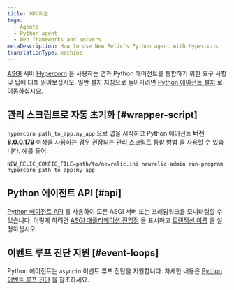 ```yaml
---
title: 하이퍼콘
tags:
  - Agents
  - Python agent
  - Web frameworks and servers
metaDescription: How to use New Relic's Python agent with Hypercorn.
translationType: machine
---
```


[ASGI](https://asgi.readthedocs.io/en/latest/) 서버 [Hypercorn](https://github.com/pgjones/hypercorn) 을 사용하는 앱과 Python 에이전트를 통합하기 위한 요구 사항 및 팁에 대해 읽어보십시오. 일반 설치 지침으로 돌아가려면 [Python 에이전트 설치](/docs/agents/python-agent/installation-configuration/python-agent-installation) 로 이동하십시오.

## 관리 스크립트로 자동 초기화 [#wrapper-script]

`hypercorn path_to_app:my_app` 으로 앱을 시작하고 Python 에이전트 **버전 8.0.0.179** 이상을 사용하는 경우 권장되는 [관리 스크립트 통합 방법](/docs/agents/python-agent/installation-configuration/python-agent-installation#integration) 을 사용할 수 있습니다. 예를 들어:

```
NEW_RELIC_CONFIG_FILE=path/to/newrelic.ini newrelic-admin run-program hypercorn path_to_app:my_app
```

## Python 에이전트 API [#api]

[Python 에이전트 API](/docs/agents/python-agent/python-agent-api) 를 사용하여 모든 ASGI 서버 또는 프레임워크를 모니터링할 수 있습니다. 이렇게 하려면 [ASGI 애플리케이션 진입점](/docs/agents/python-agent/python-agent-api/asgiapplication-python-agent-api) 을 표시하고 [트랜잭션 이름](/docs/agents/python-agent/python-agent-api/settransactionname-python-agent-api) 을 설정하십시오.

## 이벤트 루프 진단 지원 [#event-loops]

Python 에이전트는 `asyncio` 이벤트 루프 진단을 지원합니다. 자세한 내용은 [Python 이벤트 루프 진단](/docs/agents/python-agent/supported-features/python-event-loop-diagnostics) 을 참조하세요.
